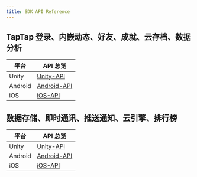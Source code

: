 ```yaml
---
title: SDK API Reference
---
```


## TapTap 登录、内嵌动态、好友、成就、云存档、数据分析

| 平台    | API 总览                                                                |
| ------- | ----------------------------------------------------------------------- |
| Unity   | [Unity-API](https://unity-api-reference.tds1.tdsapps.cn/namespaces) |
| Android | [Android-API](https://taptap.github.io/TapSDK-Android/)                 |
| iOS     | [iOS-API](https://taptap.github.io/TapSDK-iOS/index.html)               |

## 数据存储、即时通讯、推送通知、云引擎、排行榜

| 平台    | API 总览                                                        |
| ------- | --------------------------------------------------------------- |
| Unity   | [Unity-API](https://leancloud.github.io/csharp-sdk/html)        |
| Android | [Android-API](https://leancloud.cn/api-docs/android/index.html) |
| iOS     | [iOS-API](https://leancloud.cn/api-docs/iOS/index.html)         |
